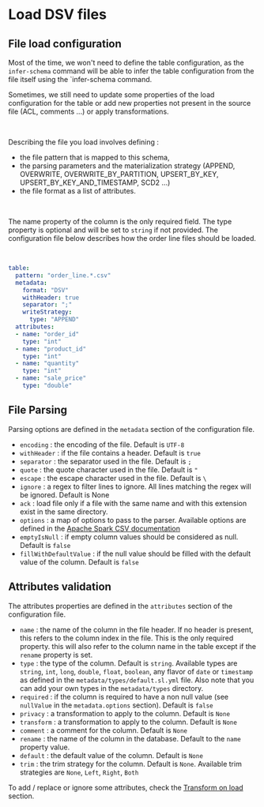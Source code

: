 # Load DSV files


## File load configuration

Most of the time, we won't need to define the table configuration, as the `infer-schema` command will be able to infer the table configuration from the file itself using the `infer-schema command.

Sometimes, we still need to update some properties of the load configuration for the table or add new properties not present in the source file (ACL, comments  ...) or apply transformations.

<br/>

Describing the file you load involves defining :
- the file pattern that is mapped to this schema,
- the parsing parameters and the materialization strategy (APPEND, OVERWRITE, OVERWRITE_BY_PARTITION, UPSERT_BY_KEY, UPSERT_BY_KEY_AND_TIMESTAMP, SCD2 ...)
- the file format as a list of attributes.

<br/>

The name property of the column is the only required field. The type property is optional and will be set to `string` if not provided.
The configuration file below describes how the order line files should be loaded.


<br/>

```yaml title="metadata/load/<domain>/<table>.sl.yml"
table:
  pattern: "order_line.*.csv"
  metadata:
    format: "DSV"
    withHeader: true
    separator: ";"
    writeStrategy:
      type: "APPEND"
  attributes:
  - name: "order_id"
    type: "int"
  - name: "product_id"
    type: "int"
  - name: "quantity"
    type: "int"
  - name: "sale_price"
    type: "double"
```



## File Parsing

Parsing options are defined in the `metadata` section of the configuration file.
- `encoding` : the encoding of the file. Default is `UTF-8`
- `withHeader` : if the file contains a header. Default is `true`
- `separator` : the separator used in the file. Default is `;`
- `quote` : the quote character used in the file. Default is `"`
- `escape` : the escape character used in the file. Default is `\`
- `ignore` : a regex to filter lines to ignore. All lines matching the regex will be ignored. Default is None
- `ack` : load file only if a file with the same name and with this extension exist in the same directory.
- `options` : a map of options to pass to the parser. Available options are defined in the [Apache Spark CSV documentation](https://spark.apache.org/docs/latest/sql-data-sources-csv.html#data-source-option)
- `emptyIsNull` : if empty column values should be considered as null. Default is `false`
- `fillWithDefaultValue` : if the null value should be filled with the default value of the column. Default is `false`

## Attributes validation

The attributes properties are defined in the `attributes` section of the configuration file.
- `name` : the name of the column in the file header. If no header is present, this refers to the column index in the file. This is the only required property. this will also refer to the column name in the table except if the `rename` property is set.
- `type` : the type of the column. Default is `string`.
Available types are `string`, `int`, `long`, `double`, `float`, `boolean`,
any flavor of `date` or `timestamp` as defined in the `metadata/types/default.sl.yml` file. Also note that you can add your own types in the `metadata/types` directory.
- `required` : if the column is required to have a non null value (see `nullValue` in the `metadata.options` section). Default is `false`
- `privacy` :  a transformation to apply to the column. Default is `None`
- `transform` : a transformation to apply to the column. Default is `None`
- `comment` : a comment for the column. Default is `None`
- `rename` : the name of the column in the database. Default to the `name` property value.
- `default` : the default value of the column. Default is `None`
- `trim` : the trim strategy for the column. Default is `None`. Available trim strategies are `None`, `Left`, `Right`, `Both`

To add / replace or ignore some attributes, check the [Transform on load](transform) section.

